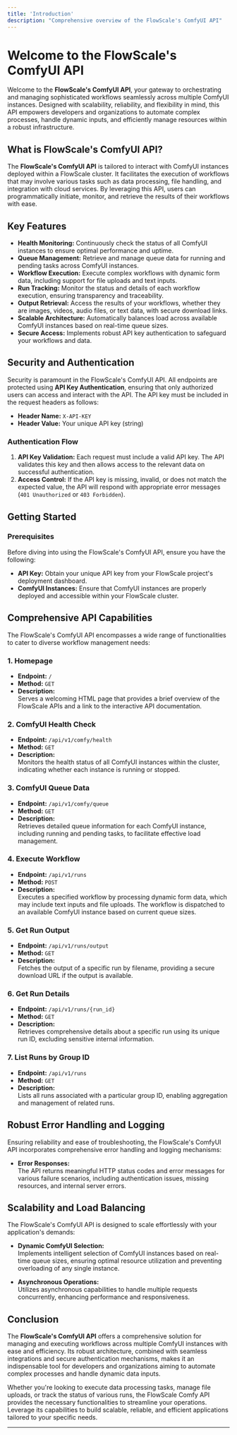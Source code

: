 ```yaml
---
title: 'Introduction'
description: "Comprehensive overview of the FlowScale's ComfyUI API"
---
```


# Welcome to the FlowScale's ComfyUI API

Welcome to the **FlowScale's ComfyUI API**, your gateway to orchestrating and managing sophisticated workflows seamlessly across multiple ComfyUI instances. Designed with scalability, reliability, and flexibility in mind, this API empowers developers and organizations to automate complex processes, handle dynamic inputs, and efficiently manage resources within a robust infrastructure.

## What is FlowScale's ComfyUI API?

The **FlowScale's ComfyUI API** is tailored to interact with ComfyUI instances deployed within a FlowScale cluster. It facilitates the execution of workflows that may involve various tasks such as data processing, file handling, and integration with cloud services. By leveraging this API, users can programmatically initiate, monitor, and retrieve the results of their workflows with ease.

## Key Features

- **Health Monitoring:** Continuously check the status of all ComfyUI instances to ensure optimal performance and uptime.
- **Queue Management:** Retrieve and manage queue data for running and pending tasks across ComfyUI instances.
- **Workflow Execution:** Execute complex workflows with dynamic form data, including support for file uploads and text inputs.
- **Run Tracking:** Monitor the status and details of each workflow execution, ensuring transparency and traceability.
- **Output Retrieval:** Access the results of your workflows, whether they are images, videos, audio files, or text data, with secure download links.
- **Scalable Architecture:** Automatically balances load across available ComfyUI instances based on real-time queue sizes.
- **Secure Access:** Implements robust API key authentication to safeguard your workflows and data.

## Security and Authentication

Security is paramount in the FlowScale's ComfyUI API. All endpoints are protected using **API Key Authentication**, ensuring that only authorized users can access and interact with the API. The API key must be included in the request headers as follows:

- **Header Name:** `X-API-KEY`
- **Header Value:** Your unique API key (string)

### Authentication Flow

1. **API Key Validation:** Each request must include a valid API key. The API validates this key and then allows access to the relevant data on successful authentication.
2. **Access Control:** If the API key is missing, invalid, or does not match the expected value, the API will respond with appropriate error messages (`401 Unauthorized` or `403 Forbidden`).

## Getting Started

### Prerequisites

Before diving into using the FlowScale's ComfyUI API, ensure you have the following:

- **API Key:** Obtain your unique API key from your FlowScale project's deployment dashboard.
- **ComfyUI Instances:** Ensure that ComfyUI instances are properly deployed and accessible within your FlowScale cluster.

## Comprehensive API Capabilities

The FlowScale's ComfyUI API encompasses a wide range of functionalities to cater to diverse workflow management needs:

### 1. **Homepage**

- **Endpoint:** `/`
- **Method:** `GET`
- **Description:**  
  Serves a welcoming HTML page that provides a brief overview of the FlowScale APIs and a link to the interactive API documentation.

### 2. **ComfyUI Health Check**

- **Endpoint:** `/api/v1/comfy/health`
- **Method:** `GET`
- **Description:**  
  Monitors the health status of all ComfyUI instances within the cluster, indicating whether each instance is running or stopped.

### 3. **ComfyUI Queue Data**

- **Endpoint:** `/api/v1/comfy/queue`
- **Method:** `GET`
- **Description:**  
  Retrieves detailed queue information for each ComfyUI instance, including running and pending tasks, to facilitate effective load management.

### 4. **Execute Workflow**

- **Endpoint:** `/api/v1/runs`
- **Method:** `POST`
- **Description:**  
  Executes a specified workflow by processing dynamic form data, which may include text inputs and file uploads. The workflow is dispatched to an available ComfyUI instance based on current queue sizes.

### 5. **Get Run Output**

- **Endpoint:** `/api/v1/runs/output`
- **Method:** `GET`
- **Description:**  
  Fetches the output of a specific run by filename, providing a secure download URL if the output is available.

### 6. **Get Run Details**

- **Endpoint:** `/api/v1/runs/{run_id}`
- **Method:** `GET`
- **Description:**  
  Retrieves comprehensive details about a specific run using its unique run ID, excluding sensitive internal information.

### 7. **List Runs by Group ID**

- **Endpoint:** `/api/v1/runs`
- **Method:** `GET`
- **Description:**  
  Lists all runs associated with a particular group ID, enabling aggregation and management of related runs.

## Robust Error Handling and Logging

Ensuring reliability and ease of troubleshooting, the FlowScale's ComfyUI API incorporates comprehensive error handling and logging mechanisms:

- **Error Responses:**  
  The API returns meaningful HTTP status codes and error messages for various failure scenarios, including authentication issues, missing resources, and internal server errors.


## Scalability and Load Balancing

The FlowScale's ComfyUI API is designed to scale effortlessly with your application's demands:

- **Dynamic ComfyUI Selection:**  
  Implements intelligent selection of ComfyUI instances based on real-time queue sizes, ensuring optimal resource utilization and preventing overloading of any single instance.

- **Asynchronous Operations:**  
  Utilizes asynchronous capabilities to handle multiple requests concurrently, enhancing performance and responsiveness.

## Conclusion

The **FlowScale's ComfyUI API** offers a comprehensive solution for managing and executing workflows across multiple ComfyUI instances with ease and efficiency. Its robust architecture, combined with seamless integrations and secure authentication mechanisms, makes it an indispensable tool for developers and organizations aiming to automate complex processes and handle dynamic data inputs.

Whether you're looking to execute data processing tasks, manage file uploads, or track the status of various runs, the FlowScale Comfy API provides the necessary functionalities to streamline your operations. Leverage its capabilities to build scalable, reliable, and efficient applications tailored to your specific needs.

---
